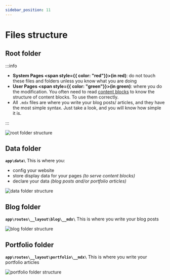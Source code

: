 ```yaml
---
sidebar_position: 11
---
```


# Files structure

## Root folder

:::info

- **System Pages <span style={{ color: "red"}}>(in red)</span>**: do not touch these files and folders unless you know what you are doing
- **User Pages <span style={{ color: "green"}}>(in green)</span>**: where you do the modification. You often need to read [content blocks](../guides/content-blocks.mdx) to know the structure of content blocks. To use them correctly.
- All `.mdx` files are where you write your blog posts/ articles, and they have the most simple syntax. Just take a look, and you will know how simple it is.

:::

<div style={{textAlign: 'center'}}>

![root folder structure](./img/file-structure-root.webp)

</div>

## Data folder

**`app\data\`** This is where you:

- config your website
- store display data for your pages *(to serve content blocks)*
- declare your data *(blog posts and/or portfolio articles)*

<div style={{textAlign: 'center'}}>

![data folder structure](./img/file-structure-data.webp)

</div>

## Blog folder

**`app\routes\__layout\blog\__mdx\`** This is where you write your blog posts

<div style={{textAlign: 'center'}}>

![blog folder structure](./img/file-structure-blog.webp)

</div>

## Portfolio folder

**`app\routes\__layout\portfolio\__mdx\`** This is where you write your portfolio articles

<div style={{textAlign: 'center'}}>

![portfolio folder structure](./img/file-structure-portfolio.webp)

</div>